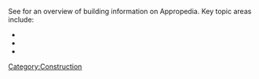 See {{cl|Construction}} for an overview of building information on Appropedia. Key topic areas include:
* {{cl|Building elements}}
* {{cl|Sustainable buildings}}
* {{cl|Housing}}

{{disambig}}
{{stub}}

[[Category:Construction]]